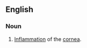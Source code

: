 ==English==

===Noun===
{{en-noun|keratitises}}

# {{pathology}} [[inflammation|Inflammation]] of the [[cornea]].
